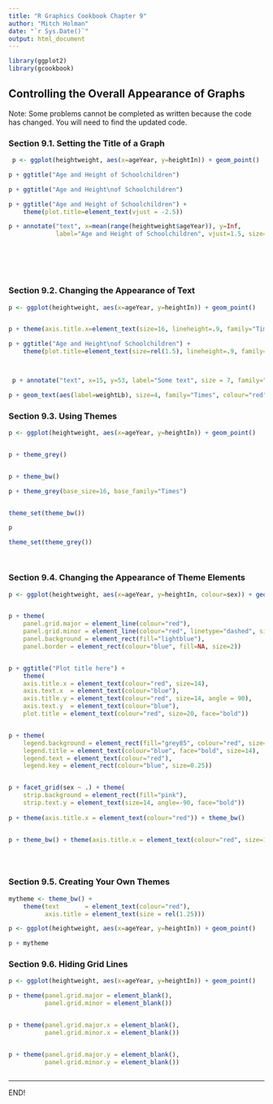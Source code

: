 ```yaml
---
title: "R Graphics Cookbook Chapter 9"
author: "Mitch Holman"
date: "`r Sys.Date()`"
output: html_document
---
```


```r
library(ggplot2)
library(gcookbook)
```

## Controlling the Overall Appearance of Graphs

Note: Some problems cannot be completed as written because the code has changed. You will need to find the updated code.

### Section 9.1. Setting the Title of a Graph

```r
 p <- ggplot(heightweight, aes(x=ageYear, y=heightIn)) + geom_point()

p + ggtitle("Age and Height of Schoolchildren")

p + ggtitle("Age and Height\nof Schoolchildren")

p + ggtitle("Age and Height of Schoolchildren") +
    theme(plot.title=element_text(vjust = -2.5))

p + annotate("text", x=mean(range(heightweight$ageYear)), y=Inf,
             label="Age and Height of Schoolchildren", vjust=1.5, size=6)







```

### Section 9.2. Changing the Appearance of Text

```r
p <- ggplot(heightweight, aes(x=ageYear, y=heightIn)) + geom_point()


p + theme(axis.title.x=element_text(size=16, lineheight=.9, family="Times", face="bold.italic", colour="red"))

p + ggtitle("Age and Height\nof Schoolchildren") +
    theme(plot.title=element_text(size=rel(1.5), lineheight=.9, family="Times", face="bold.italic", colour="red"))



 p + annotate("text", x=15, y=53, label="Some text", size = 7, family="Times", fontface="bold.italic", colour="red")

p + geom_text(aes(label=weightLb), size=4, family="Times", colour="red")


```

### Section 9.3. Using Themes

```r
p <- ggplot(heightweight, aes(x=ageYear, y=heightIn)) + geom_point()


p + theme_grey()


p + theme_bw()

p + theme_grey(base_size=16, base_family="Times")


theme_set(theme_bw())

p

theme_set(theme_grey())




```

### Section 9.4. Changing the Appearance of Theme Elements

```r
p <- ggplot(heightweight, aes(x=ageYear, y=heightIn, colour=sex)) + geom_point()


p + theme(
    panel.grid.major = element_line(colour="red"),
    panel.grid.minor = element_line(colour="red", linetype="dashed", size=0.2),
    panel.background = element_rect(fill="lightblue"),
    panel.border = element_rect(colour="blue", fill=NA, size=2))


p + ggtitle("Plot title here") +
    theme(
    axis.title.x = element_text(colour="red", size=14),
    axis.text.x  = element_text(colour="blue"),
    axis.title.y = element_text(colour="red", size=14, angle = 90),
    axis.text.y  = element_text(colour="blue"),
    plot.title = element_text(colour="red", size=20, face="bold"))


p + theme(
    legend.background = element_rect(fill="grey85", colour="red", size=1),
    legend.title = element_text(colour="blue", face="bold", size=14),
    legend.text = element_text(colour="red"),
    legend.key = element_rect(colour="blue", size=0.25))


p + facet_grid(sex ~ .) + theme(
    strip.background = element_rect(fill="pink"),
    strip.text.y = element_text(size=14, angle=-90, face="bold"))
  
p + theme(axis.title.x = element_text(colour="red")) + theme_bw()


p + theme_bw() + theme(axis.title.x = element_text(colour="red", size=12))





```

### Section 9.5. Creating Your Own Themes

```r
mytheme <- theme_bw() +
    theme(text       = element_text(colour="red"),
          axis.title = element_text(size = rel(1.25)))

p <- ggplot(heightweight, aes(x=ageYear, y=heightIn)) + geom_point()

p + mytheme


```

### Section 9.6. Hiding Grid Lines

```r
p <- ggplot(heightweight, aes(x=ageYear, y=heightIn)) + geom_point()

p + theme(panel.grid.major = element_blank(),
          panel.grid.minor = element_blank())


p + theme(panel.grid.major.x = element_blank(),
          panel.grid.minor.x = element_blank())


p + theme(panel.grid.major.y = element_blank(),
          panel.grid.minor.y = element_blank())



```

<hr>
END!